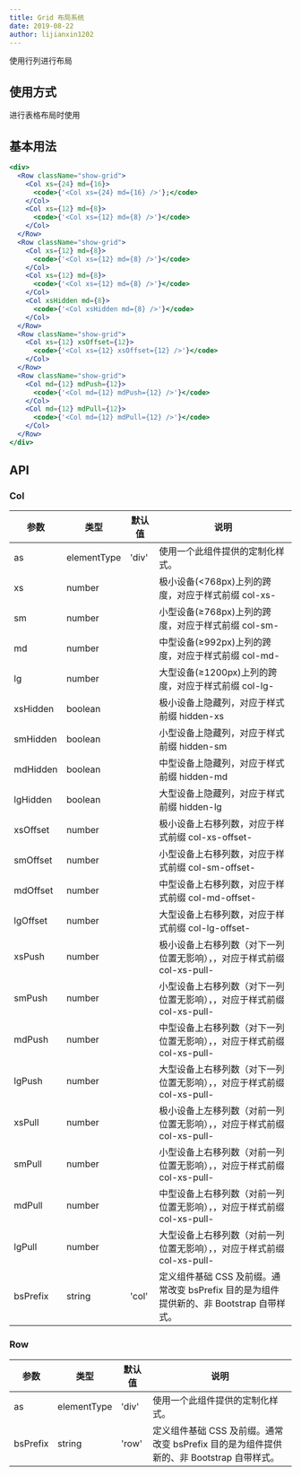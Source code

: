 ```yaml
---
title: Grid 布局系统
date: 2019-08-22
author: lijianxin1202
---
```

使用行列进行布局

## 使用方式
进行表格布局时使用

## 基本用法

```jsx
<div>
  <Row className="show-grid">
    <Col xs={24} md={16}>
      <code>{'<Col xs={24} md={16} />'};</code>
    </Col>
    <Col xs={12} md={8}>
      <code>{'<Col xs={12} md={8} />'}</code>
    </Col>
  </Row>
  <Row className="show-grid">
    <Col xs={12} md={8}>
      <code>{'<Col xs={12} md={8} />'}</code>
    </Col>
    <Col xs={12} md={8}>
      <code>{'<Col xs={12} md={8} />'}</code>
    </Col>
    <Col xsHidden md={8}>
      <code>{'<Col xsHidden md={8} />'}</code>
    </Col>
  </Row>
  <Row className="show-grid">
    <Col xs={12} xsOffset={12}>
      <code>{'<Col xs={12} xsOffset={12} />'}</code>
    </Col>
  </Row>
  <Row className="show-grid">
    <Col md={12} mdPush={12}>
      <code>{'<Col md={12} mdPush={12} />'}</code>
    </Col>
    <Col md={12} mdPull={12}>
      <code>{'<Col md={12} mdPull={12} />'}</code>
    </Col>
  </Row>
</div>
```

## API
### Col

| 参数    | 类型                      | 默认值 | 说明     |
| ------- | ------------------------- | ------ | -------- |
| as | elementType | 'div' | 使用一个此组件提供的定制化样式。 |
| xs | number | | 极小设备(<768px)上列的跨度，对应于样式前缀 col-xs- |
| sm | number | | 小型设备(≥768px)上列的跨度，对应于样式前缀 col-sm- |
| md | number | | 中型设备(≥992px)上列的跨度，对应于样式前缀 col-md- |
| lg | number | | 大型设备(≥1200px)上列的跨度，对应于样式前缀 col-lg- |
| xsHidden | boolean | | 极小设备上隐藏列，对应于样式前缀 hidden-xs |
| smHidden | boolean | | 小型设备上隐藏列，对应于样式前缀 hidden-sm |
| mdHidden | boolean | | 中型设备上隐藏列，对应于样式前缀 hidden-md |
| lgHidden | boolean | | 大型设备上隐藏列，对应于样式前缀 hidden-lg |
| xsOffset | number | | 极小设备上右移列数，对应于样式前缀 col-xs-offset- |
| smOffset | number | | 小型设备上右移列数，对应于样式前缀 col-sm-offset- |
| mdOffset | number | | 中型设备上右移列数，对应于样式前缀 col-md-offset- |
| lgOffset | number | | 大型设备上右移列数，对应于样式前缀 col-lg-offset- |
| xsPush | number | | 极小设备上右移列数（对下一列位置无影响），，对应于样式前缀 col-xs-pull- |
| smPush | number | | 小型设备上右移列数（对下一列位置无影响），，对应于样式前缀 col-xs-pull- |
| mdPush | number | | 中型设备上右移列数（对下一列位置无影响），，对应于样式前缀 col-xs-pull- |
| lgPush | number | | 大型设备上右移列数（对下一列位置无影响），，对应于样式前缀 col-xs-pull- |
| xsPull | number | | 极小设备上左移列数（对前一列位置无影响），，对应于样式前缀 col-xs-pull- |
| smPull | number | | 小型设备上右移列数（对前一列位置无影响），，对应于样式前缀 col-xs-pull- |
| mdPull | number | | 中型设备上右移列数（对前一列位置无影响），，对应于样式前缀 col-xs-pull- |
| lgPull | number | | 大型设备上右移列数（对前一列位置无影响），，对应于样式前缀 col-xs-pull- |
| bsPrefix | string | 'col' | 定义组件基础 CSS 及前缀。通常改变 bsPrefix 目的是为组件提供新的、非 Bootstrap 自带样式。 |

### Row
| 参数    | 类型                      | 默认值 | 说明     |
| ------- | ------------------------- | ------ | -------- |
| as | elementType | 'div' | 使用一个此组件提供的定制化样式。 |
| bsPrefix | string | 'row' | 定义组件基础 CSS 及前缀。通常改变 bsPrefix 目的是为组件提供新的、非 Bootstrap 自带样式。 |